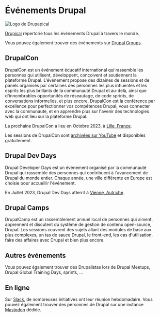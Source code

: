 # Événements Drupal

![Logo de Drupapical](/assets/images/docs/drupical-map.png)

[Drupical](https://www.drupical.com/) répertorie tous les événements Drupal à travers le monde.

Vous pouvez également trouver des événements sur [Drupal Groups](https://groups.drupal.org/events).

## DrupalCon

DrupalCon est un événement éducatif international qui rassemble les personnes qui utilisent, développent, conçoivent et soutiennent la plateforme Drupal. L'événement propose des dizaines de sessions et de panels organisés par certaines des personnes les plus influentes et les esprits les plus brillants de la communauté Drupal et au-delà, ainsi que d'innombrables opportunités de réseautage, de code sprints, de conversations informelles, et plus encore. DrupalCon est la conférence par excellence pour perfectionner vos compétences Drupal, vous connecter avec la communauté, et en apprendre plus sur l'avenir des technologies web qui ont lieu sur la plateforme Drupal.

La prochaine DrupalCon a lieu en Octobre 2023, à [Lille, France](https://events.drupal.org/lille2023).

Les sessions de DrupalCon sont [archivées sur YouTube](https://www.youtube.com/user/DrupalAssociation/playlists) et disponibles gratuitement.

## Drupal Dev Days

Drupal Developer Days est un événement organisé par la communauté Drupal qui rassemble des personnes qui contribuent à l'avancement de Drupal du monde entier. Chaque année, une ville différente en Europe est choisie pour accueillir l'événement.

En Juillet 2023, Drupal Dev Days atterrit à [Vienne, Autriche](https://ddd23.drupalcamp.at/).

## Drupal Camps

DrupalCamp est un rassemblement annuel local de personnes qui aiment, apprennent et discutent du système de gestion de contenu open-source, Drupal. Les sessions couvrent des sujets allant des modules de base aux plus complexes, un tas de sauce Drupal, le front-end, les cas d'utilisation, faire des affaires avec Drupal et bien plus encore.

## Autres événements

Vous pouvez également trouver des Drupalistas lors de Drupal Meetups, Drupal Global Training Days, sprints, ...

## En ligne

Sur [Slack](https://www.drupal.org/slack), de nombreuses initiatives ont leur réunion hebdomadaire. Vous pouvez également trouver des personnes de Drupal sur une instance [Mastodon](https://drupal.community) dédiée.

